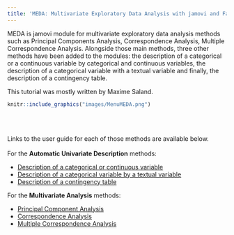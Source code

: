 ```yaml
---
title: 'MEDA: Multivariate Exploratory Data Analysis with jamovi and FactoMineR'
---
```


MEDA is jamovi module for multivariate exploratory data analysis methods such as Principal Components Analysis, Correspondence Analysis, Multiple Correspondence Analysis. Alongside those main methods, three other methods have been added to the modules: the description of a categorical or a continuous variable by categorical and continuous variables, the description of a categorical variable with a textual variable and finally, the description of a contingency table.

This tutorial was mostly written by Maxime Saland.

<!-- For more information about simple R Markdown websites, please read the documentation at https://bookdown.org/yihui/rmarkdown/rmarkdown-site.html. -->

<!-- Please also note that simple R Markdown sites are _not_ based on **blogdown**. They are probably good for websites with only a few Rmd documents. For larger-scale and more sophisticated websites (such as blogs), you may want to use **blogdown** instead: https://github.com/rstudio/blogdown. -->



```r
knitr::include_graphics("images/MenuMEDA.png")
```
<br><br />

Links to the user guide for each of those methods are available below.
<br><br />
For the **Automatic Univariate Description** methods:

* [Description of a categorical or continuous variable](catdes.html)
* [Description of a categorical variable by a textual variable](descfreq.html)
* [Description of a contingency table](textual.html)

For the **Multivariate Analysis** methods:

* [Principal Component Analysis](PCA.html)
* [Correspondence Analysis](CA.html)
* [Multiple Correspondence Analysis](MCA.html)
